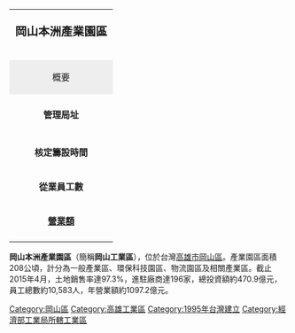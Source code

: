 {{unreferenced|time=2016-04-17T05:26:48+00:00}}
{{coord|23.101282|120.282106|display=title}}
{| class="infobox" style="width: 25em; font-size: 90%;" cellspacing="2"
| style="font-size: 130%;" align="center" colspan="2" | '''岡山本洲產業園區'''
|-
|  
|-
|-
! colspan="2" style="background: #eeeeee;" | 概要
|-
|-
| '''管理局址''' ||{{ROC}}
|-
|-
| '''核定籌設時間''' || 1995年5月11日
|-
|'''從業員工數''' ||10,583人
|-
| '''[[營業額|營業額]]''' || $約1097.2億[[新台幣|新台幣]](2015)
|-
|}

'''岡山本洲產業園區'''（簡稱'''岡山工業區'''），位於台灣[[高雄市|高雄市]][[岡山區|岡山區]]。產業園區面積208公頃，計分為一般產業區、環保科技園區、物流園區及相關產業區。截止2015年4月，土地銷售率達97.3%，進駐廠商達196家，總投資額約470.9億元，員工總數約10,583人，年營業額約1097.2億元。
{{高雄主題}}
[[Category:岡山區|Category:岡山區]]
[[Category:高雄工業區|Category:高雄工業區]]
[[Category:1995年台灣建立|Category:1995年台灣建立]]
[[Category:經濟部工業局所轄工業區|Category:經濟部工業局所轄工業區]]